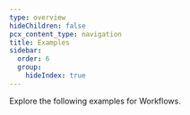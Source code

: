 ```yaml
---
type: overview
hideChildren: false
pcx_content_type: navigation
title: Examples
sidebar:
  order: 6
  group:
    hideIndex: true
---
```



Explore the following <GlossaryTooltip term="code example">examples</GlossaryTooltip> for Workflows.

<ListExamples />
